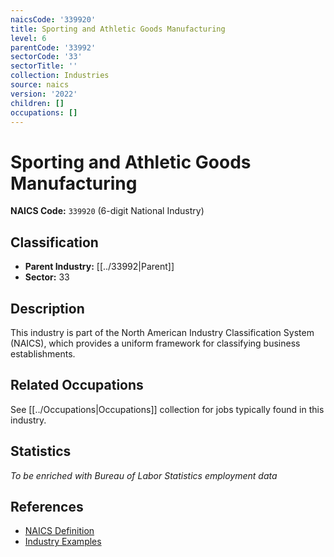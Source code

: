 ```yaml
---
naicsCode: '339920'
title: Sporting and Athletic Goods Manufacturing
level: 6
parentCode: '33992'
sectorCode: '33'
sectorTitle: ''
collection: Industries
source: naics
version: '2022'
children: []
occupations: []
---
```

# Sporting and Athletic Goods Manufacturing

**NAICS Code:** `339920` (6-digit National Industry)

## Classification

- **Parent Industry:** [[../33992|Parent]]
- **Sector:** 33

## Description

This industry is part of the North American Industry Classification System (NAICS), which provides a uniform framework for classifying business establishments.

## Related Occupations

See [[../Occupations|Occupations]] collection for jobs typically found in this industry.

## Statistics

*To be enriched with Bureau of Labor Statistics employment data*

## References

- [NAICS Definition](https://www.census.gov/naics/)
- [Industry Examples](https://www.census.gov/naics/2022NAICS/)
